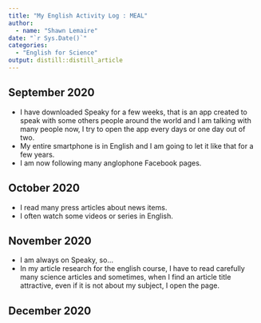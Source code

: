 ```yaml
---
title: "My English Activity Log : MEAL"
author:
  - name: "Shawn Lemaire" 
date: "`r Sys.Date()`"
categories:
  - "English for Science"
output: distill::distill_article
---
```


## September 2020
* I have downloaded Speaky for a few weeks, that is an app created to speak with some others people around the world and I am talking with many people now, I try to open the app every days or one day out of two.
* My entire smartphone is in English and I am going to let it like that for a few years.
* I am now following many anglophone Facebook pages.

## October 2020
* I read many press articles about news items.
* I often watch some videos or series in English.

## November 2020
* I am always on Speaky, so...
* In my article research for the english course, I have to read carefully many science articles and sometimes, when I find an article title attractive, even if it is not about my subject, I open the page.

## December 2020
